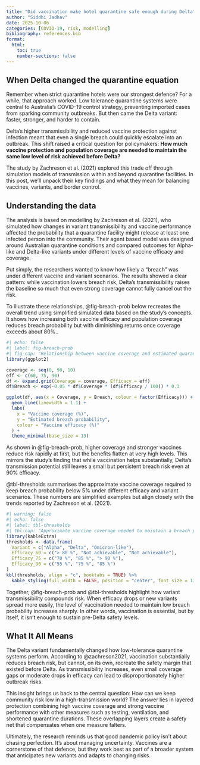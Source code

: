 ```yaml
---
title: "Did vaccination make hotel quarantine safe enough during Delta?"
author: "Siddhi Jadhav"
date: 2025-10-06
categories: [COVID-19, risk, modelling]
bibliography: references.bib
format:
  html:
    toc: true
    number-sections: false
---
```


## When Delta changed the quarantine equation

Remember when strict quarantine hotels were our strongest defence? For a while, that approach worked. Low tolerance quarantine systems were central to Australia’s COVID-19 control strategy, preventing imported cases from sparking community outbreaks. But then came the Delta variant: faster, stronger, and harder to contain.

Delta’s higher transmissibility and reduced vaccine protection against infection meant that even a single breach could quickly escalate into an outbreak. This shift raised a critical question for policymakers: **How much vaccine protection and population coverage are needed to maintain the same low level of risk achieved before Delta?**

The study by Zachreson et al. (2021) explored this trade off through simulation models of transmission within and beyond quarantine facilities. In this post, we’ll unpack their key findings and what they mean for balancing vaccines, variants, and border control.

## Understanding the data

The analysis is based on modelling by Zachreson et al. (2021), who simulated how changes in variant transmissibility and vaccine performance affected the probability that a quarantine facility might release at least one infected person into the community. Their agent based model was designed around Australian quarantine conditions and compared outcomes for Alpha-like and Delta-like variants under different levels of vaccine efficacy and coverage.

Put simply, the researchers wanted to know how likely a “breach” was under different vaccine and variant scenarios. The results showed a clear pattern: while vaccination lowers breach risk, Delta’s transmissibility raises the baseline so much that even strong coverage cannot fully cancel out the risk.

To illustrate these relationships, @fig-breach-prob below recreates the overall trend using simplified simulated data based on the study’s concepts. It shows how increasing both vaccine efficacy and population coverage reduces breach probability but with diminishing returns once coverage exceeds about 80%..

```r
#| echo: false
#| label: fig-breach-prob
#| fig-cap: "Relationship between vaccine coverage and estimated quarantine breach probability under varying efficacy assumptions."
library(ggplot2)

coverage <- seq(0, 90, 10)
eff <- c(60, 75, 90)
df <- expand.grid(Coverage = coverage, Efficacy = eff)
df$Breach <- exp(-0.05 * df$Coverage * (df$Efficacy / 100)) * 0.3

ggplot(df, aes(x = Coverage, y = Breach, colour = factor(Efficacy))) +
  geom_line(linewidth = 1.1) +
  labs(
    x = "Vaccine coverage (%)",
    y = "Estimated breach probability",
    colour = "Vaccine efficacy (%)"
  ) +
  theme_minimal(base_size = 13)
```

As shown in @fig-breach-prob, higher coverage and stronger vaccines reduce risk rapidly at first, but the benefits flatten at very high levels. This mirrors the study’s finding that while vaccination helps substantially, Delta’s transmission potential still leaves a small but persistent breach risk even at 90% efficacy.

@tbl-thresholds summarises the approximate vaccine coverage required to keep breach probability below 5% under different efficacy and variant scenarios. These numbers are simplified examples but align closely with the trends reported by Zachreson et al. (2021).

```r
#| warning: false
#| echo: false
#| label: tbl-thresholds
#| tbl-cap: "Approximate vaccine coverage needed to maintain a breach probability below 5 % under different efficacy and variant scenarios."
library(kableExtra)
thresholds <- data.frame(
  Variant = c("Alpha", "Delta", "Omicron-like"),
  Efficacy_60 = c("> 80 %", "Not achievable", "Not achievable"),
  Efficacy_75 = c("70 %", "85 %", "> 90 %"),
  Efficacy_90 = c("55 %", "75 %", "85 %")
)
kbl(thresholds, align = "c", booktabs = TRUE) %>%
  kable_styling(full_width = FALSE, position = "center", font_size = 13)
```

Together, @fig-breach-prob and @tbl-thresholds highlight how variant transmissibility compounds risk. When efficacy drops or new variants spread more easily, the level of vaccination needed to maintain low breach probability increases sharply. In other words, vaccination is essential, but by itself, it isn’t enough to sustain pre-Delta safety levels.

## What It All Means

The Delta variant fundamentally changed how low-tolerance quarantine systems perform. According to @zachreson2021, vaccination substantially reduces breach risk, but cannot, on its own, recreate the safety margin that existed before Delta. As transmissibility increases, even small coverage gaps or moderate drops in efficacy can lead to disproportionately higher outbreak risks.

This insight brings us back to the central question: How can we keep community risk low in a high-transmission world?
The answer lies in layered protection combining high vaccine coverage and strong vaccine performance with other measures such as testing, ventilation, and shortened quarantine durations. These overlapping layers create a safety net that compensates when one measure falters.

Ultimately, the research reminds us that good pandemic policy isn’t about chasing perfection. It’s about managing uncertainty. Vaccines are a cornerstone of that defence, but they work best as part of a broader system that anticipates new variants and adapts to changing risks.
